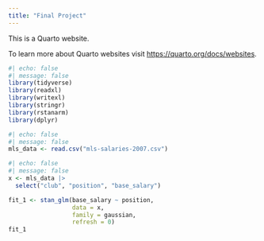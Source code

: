 ```yaml
---
title: "Final Project"
---
```


This is a Quarto website.

To learn more about Quarto websites visit <https://quarto.org/docs/websites>.

```r
#| echo: false
#| message: false
library(tidyverse)
library(readxl)
library(writexl)
library(stringr)
library(rstanarm)
library(dplyr)
```

```r
#| echo: false
#| message: false
mls_data <- read.csv("mls-salaries-2007.csv")

```

```r
#| echo: false
#| message: false
x <- mls_data |> 
  select("club", "position", "base_salary")

fit_1 <- stan_glm(base_salary ~ position,
                  data = x,
                  family = gaussian,
                  refresh = 0)
fit_1
```





